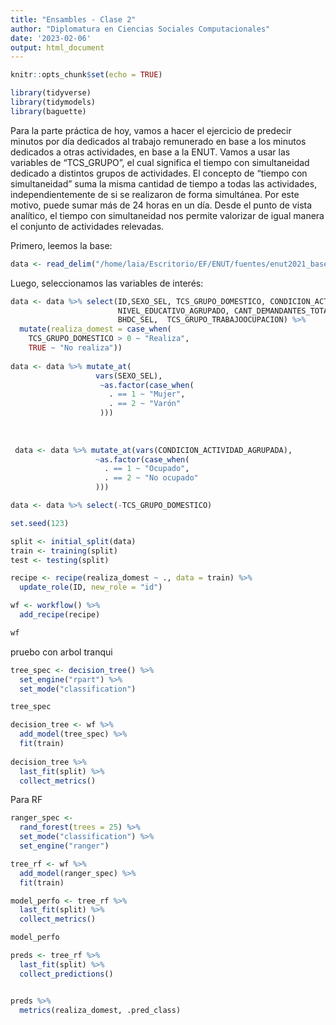 ```yaml
---
title: "Ensambles - Clase 2"
author: "Diplomatura en Ciencias Sociales Computacionales"
date: '2023-02-06'
output: html_document
---
```


```r
knitr::opts_chunk$set(echo = TRUE)

library(tidyverse)
library(tidymodels)
library(baguette)

```

Para la parte práctica de hoy, vamos a hacer el ejercicio de predecir minutos por día dedicados al trabajo remunerado en base a los minutos dedicados a otras actividades, en base a la ENUT. Vamos a usar las variables de "TCS_GRUPO", el cual significa el tiempo con simultaneidad dedicado a distintos grupos de actividades. El concepto de "tiempo con simultaneidad" suma la misma cantidad de tiempo a todas las actividades, independientemente de si se realizaron de forma simultánea. Por este motivo, puede sumar más de 24 horas en un día. Desde el punto de vista analítico, el tiempo con simultaneidad nos permite valorizar de igual manera el conjunto de actividades
relevadas. 

Primero, leemos la base:

```r
data <- read_delim("/home/laia/Escritorio/EF/ENUT/fuentes/enut2021_base.txt", delim = "|")
```
Luego, seleccionamos las variables de interés:

```r
data <- data %>% select(ID,SEXO_SEL, TCS_GRUPO_DOMESTICO, CONDICION_ACTIVIDAD_AGRUPADA, REGION,  
                        NIVEL_EDUCATIVO_AGRUPADO, CANT_DEMANDANTES_TOTAL, CANT_NODEMANDANTES_TOTAL,
                        BHDC_SEL,  TCS_GRUPO_TRABAJOOCUPACION) %>% 
  mutate(realiza_domest = case_when(
    TCS_GRUPO_DOMESTICO > 0 ~ "Realiza",
    TRUE ~ "No realiza"))
 
data <- data %>% mutate_at(
                   vars(SEXO_SEL), 
                    ~as.factor(case_when(
                      . == 1 ~ "Mujer",
                      . == 2 ~ "Varón"
                    )))
                   
                   
 
 data <- data %>% mutate_at(vars(CONDICION_ACTIVIDAD_AGRUPADA), 
                   ~as.factor(case_when(
                     . == 1 ~ "Ocupado",
                     . == 2 ~ "No ocupado"
                   )))

data <- data %>% select(-TCS_GRUPO_DOMESTICO)
```

```r
set.seed(123)

split <- initial_split(data)
train <- training(split)
test <- testing(split)
```

```r
recipe <- recipe(realiza_domest ~ ., data = train) %>%
  update_role(ID, new_role = "id")
```

```r
wf <- workflow() %>%
  add_recipe(recipe)

wf
```
pruebo con arbol tranqui

```r
tree_spec <- decision_tree() %>%
  set_engine("rpart") %>%
  set_mode("classification")

tree_spec

decision_tree <- wf %>%
  add_model(tree_spec) %>%
  fit(train)
 
decision_tree %>%
  last_fit(split) %>% 
  collect_metrics()
```


Para RF

```r
ranger_spec <-
  rand_forest(trees = 25) %>%
  set_mode("classification") %>%
  set_engine("ranger")

```

```r
tree_rf <- wf %>%
  add_model(ranger_spec) %>%
  fit(train)
```

```r
model_perfo <- tree_rf %>%
  last_fit(split) %>% 
  collect_metrics()

model_perfo
```

```r
preds <- tree_rf %>%
  last_fit(split) %>% 
  collect_predictions()


preds %>%
  metrics(realiza_domest, .pred_class)
```


